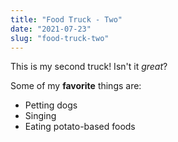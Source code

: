 ```yaml
---
title: "Food Truck - Two"
date: "2021-07-23"
slug: "food-truck-two"
---
```


This is my second truck! Isn't it *great*?

Some of my **favorite** things are:

* Petting dogs
* Singing
* Eating potato-based foods
